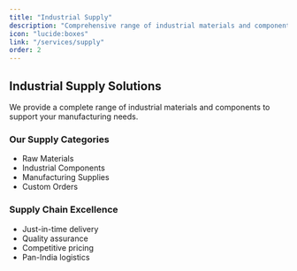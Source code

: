 ```yaml
---
title: "Industrial Supply"
description: "Comprehensive range of industrial materials and components for manufacturing needs"
icon: "lucide:boxes"
link: "/services/supply"
order: 2
---
```


## Industrial Supply Solutions

We provide a complete range of industrial materials and components to support your manufacturing needs.

### Our Supply Categories
- Raw Materials
- Industrial Components
- Manufacturing Supplies
- Custom Orders

### Supply Chain Excellence
- Just-in-time delivery
- Quality assurance
- Competitive pricing
- Pan-India logistics 